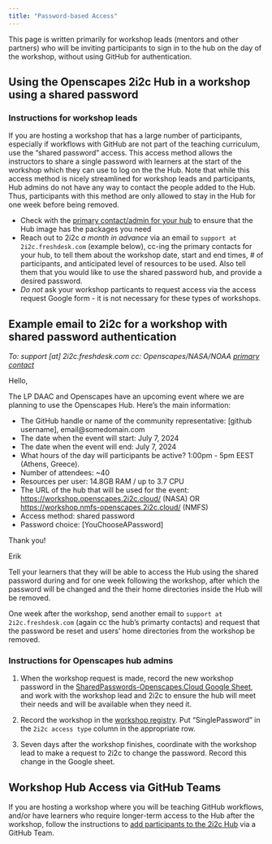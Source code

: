 ```yaml
---
title: "Password-based Access"
---
```


This page is written primarily for workshop leads (mentors and other partners) who will be inviting participants to sign in to the hub on the day of the workshop, without using GitHub for authentication.

## Using the Openscapes 2i2c Hub in a workshop using a shared password

### Instructions for workshop leads

If you are hosting a workshop that has a large number of participants, especially
if workflows with GitHub are not part of the teaching curriculum, use the "shared password" 
access. This access method allows the instructors to share a single password
with learners at the start of the workshop which they can use to log on the the 
Hub. Note that while this access method is nicely streamlined for workshop leads 
and participants, Hub admins do not have any way to contact the people added to 
the Hub. Thus, participants with this method are only allowed to stay in the Hub
for one week before being removed.

- Check with the [primary contact/admin for your hub](about.qmd#primary-contacts) to 
  ensure that the Hub image has the packages you need
- Reach out to 2i2c _a month in advance_ via an email to `support at 2i2c.freshdesk.com` 
  (example below), cc-ing the primary contacts for your hub, to tell them about the workshop date, start and end times, 
  \# of participants, and anticipated level of resources to be used. Also tell
  them that you would like to use the shared password hub, and provide a desired 
  password.
- *Do not* ask your workshop particants to request access via the access request Google form - it is not necessary for these types of workshops.

::: {.callout-tip collapse="true"}
## Example email to 2i2c for a workshop with shared password authentication

*To: support [at] 2i2c.freshdesk.com*
*cc: Openscapes/NASA/NOAA [primary contact](about.qmd#primary-contacts)*

Hello,

The LP DAAC and Openscapes have an upcoming event where we are planning to use 
the Openscapes Hub. Here’s the main information:

- The GitHub handle or name of the community representative: [github username], email@somedomain.com
- The date when the event will start: July 7, 2024
- The date when the event will end: July ​7, 2024
- What hours of the day will participants be active? 1:00pm - 5pm EEST (Athens, Greece).
- Number of attendees: ~40
- Resources per user: 14.8GB RAM / up to 3.7 CPU
- The URL of the hub that will be used for the event: <https://workshop.openscapes.2i2c.cloud/> (NASA) OR <https://workshop.nmfs-openscapes.2i2c.cloud/> (NMFS)
- Access method: shared password
- Password choice: [YouChooseAPassword]

Thank you!

Erik
:::

Tell your learners that they will be able to access the Hub using the shared
password during and for one week following the workshop, after which the password will
be changed and the their home directories inside the Hub will be removed.

One week after the workshop, send another email to `support at 2i2c.freshdesk.com` 
(again cc the hub's primarty contacts) and request that the password be reset 
and users' home directories from the workshop be removed.

### Instructions for Openscapes hub admins

1. When the workshop request is made, record the new workshop password in the 
[SharedPasswords-Openscapes.Cloud Google Sheet](https://docs.google.com/spreadsheets/d/1Y4qzqWLsKHTNzuQi-fOaHGud0Ld_q1GHAzhS9-grV7Q/edit?gid=0#gid=0), and 
work with the workshop lead and 2i2c to ensure the hub will meet their needs
and will be available when they need it.

2. Record the workshop in the [workshop registry](https://docs.google.com/spreadsheets/d/1Sg4fMDGxMLI0p5cgK5xyamFJpKC6NyNneqXLDReSKcg/edit#gid=695033382). 
Put "SinglePassword" in the `2i2c access type` column in the appropriate row.

3. Seven days after the workshop finishes, coordinate with the workshop lead to 
make a request to 2i2c to change the password. Record this change in the Google sheet.

## Workshop Hub Access via GitHub Teams

If you are hosting a workshop where you will be teaching GitHub workflows, 
and/or have learners who require longer-term access to the Hub after the workshop, 
follow the instructions to [add participants to the 2i2c Hub](github-access.qmd#adding-champions-or-workshop-participants-to-the-hub-as-a-batch) 
via a GitHub Team.

